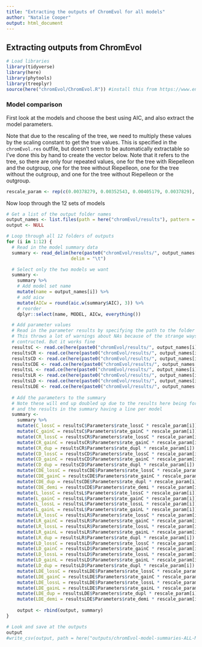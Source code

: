 ```yaml
---
title: "Extracting the outputs of ChromEvol for all models"
author: "Natalie Cooper"
output: html_document
---
```


## Extracting outputs from ChromEvol

```r
# Load libraries
library(tidyverse)
library(here)
library(phytools)
library(treeplyr)
source(here("chromEvol/ChromEvol.R")) #install this from https://www.en.sysbot.bio.lmu.de/people/employees/cusimano/use_r/
```

### Model comparison
First look at the models and choose the best using AIC, and also extract the model parameters. 

Note that due to the rescaling of the tree, we need to multiply these values by the scaling constant to get the true values. This is specified in the `chromEvol.res` outfile, but doesn't seem to be automatically extractable so I've done this by hand to create the vector below. Note that it refers to the tree, so there are only four repeated values, one for the tree with Riepelleon and the outgroup, one for the tree without Riepelleon, one for the tree without the outgroup, and one for the tree without Riepelleon or the outgroup.

```r
rescale_param <- rep(c(0.00378279, 0.00352543, 0.00405179, 0.0037829), 3)
```

Now loop through the 12 sets of models
```r
# Get a list of the output folder names
output_names <- list.files(path = here("chromEvol/results"), pattern = "_out")
output <- NULL

# Loop through all 12 folders of outputs
for (i in 1:12) {
  # Read in the model summary data
  summary <- read_delim(here(paste0("chromEvol/results/", output_names[i], "/models_summary.txt")), 
                        delim = "\t")

  # Select only the two models we want
  summary <-
    summary %>%
    # Add model set name
    mutate(name = output_names[i]) %>%
    # add aicw
    mutate(AICw = round(aic.w(summary$AIC), 3)) %>%
    # reorder
    dplyr::select(name, MODEL, AICw, everything()) 

  # Add parameter values
  # Read in the parameter results by specifying the path to the folder for each model
  # This throws a lot of warnings about NAs because of the strange ways these outputs are
  # contructed. But it works fine
  resultsC <- read.ce(here(paste0("chromEvol/results/", output_names[i], "/CONST_RATE_NO_DUPL")))
  resultsCR <- read.ce(here(paste0("chromEvol/results/", output_names[i], "/CONST_RATE")))
  resultsCD <- read.ce(here(paste0("chromEvol/results/", output_names[i], "/CONST_RATE_DEMI")))
  resultsCDE <- read.ce(here(paste0("chromEvol/results/", output_names[i], "/CONST_RATE_DEMI_EST")))
  resultsL <- read.ce(here(paste0("chromEvol/results/", output_names[i], "/LINEAR_RATE_NO_DUPL")))
  resultsLR <- read.ce(here(paste0("chromEvol/results/", output_names[i], "/LINEAR_RATE")))
  resultsLD <- read.ce(here(paste0("chromEvol/results/", output_names[i], "/LINEAR_RATE_DEMI")))
  resultsLDE <- read.ce(here(paste0("chromEvol/results/", output_names[i], "/LINEAR_RATE_DEMI_EST")))
  
  # Add the parameters to the summary
  # Note these will end up doubled up due to the results here being for each model
  # and the results in the summary having a line per model
  summary <-
    summary %>%
    mutate(C_lossC = resultsC$Parameters$rate_lossC * rescale_param[i]) %>%
    mutate(C_gainC = resultsC$Parameters$rate_gainC * rescale_param[i]) %>%
    mutate(CR_lossC = resultsCR$Parameters$rate_lossC * rescale_param[i]) %>%
    mutate(CR_gainC = resultsCR$Parameters$rate_gainC * rescale_param[i]) %>%
    mutate(CR_dup = resultsCR$Parameters$rate_dupl * rescale_param[i]) %>%
    mutate(CD_lossC = resultsCD$Parameters$rate_lossC * rescale_param[i]) %>%
    mutate(CD_gainC = resultsCD$Parameters$rate_gainC * rescale_param[i]) %>%
    mutate(CD_dup = resultsCD$Parameters$rate_dupl * rescale_param[i]) %>%
    mutate(CDE_lossC = resultsCDE$Parameters$rate_lossC * rescale_param[i]) %>%
    mutate(CDE_gainC = resultsCDE$Parameters$rate_gainC * rescale_param[i]) %>%
    mutate(CDE_dup = resultsCDE$Parameters$rate_dupl * rescale_param[i]) %>%
    mutate(CDE_demi = resultsCDE$Parameters$rate_demi * rescale_param[i]) %>%
    mutate(L_lossC = resultsL$Parameters$rate_lossC * rescale_param[i]) %>%
    mutate(L_gainC = resultsL$Parameters$rate_gainC * rescale_param[i]) %>%
    mutate(L_lossL = resultsL$Parameters$rate_lossL * rescale_param[i]) %>%
    mutate(L_gainL = resultsL$Parameters$rate_gainL * rescale_param[i]) %>%
    mutate(LR_lossC = resultsLR$Parameters$rate_lossC * rescale_param[i]) %>%
    mutate(LR_gainC = resultsLR$Parameters$rate_gainC * rescale_param[i]) %>%
    mutate(LR_lossL = resultsLR$Parameters$rate_lossL * rescale_param[i]) %>%
    mutate(LR_gainL = resultsLR$Parameters$rate_gainL * rescale_param[i]) %>%
    mutate(LR_dup = resultsLR$Parameters$rate_dupl * rescale_param[i]) %>%
    mutate(LD_lossC = resultsLD$Parameters$rate_lossC * rescale_param[i]) %>%
    mutate(LD_gainC = resultsLD$Parameters$rate_gainC * rescale_param[i]) %>%
    mutate(LD_lossL = resultsLD$Parameters$rate_lossL * rescale_param[i]) %>%
    mutate(LD_gainL = resultsLD$Parameters$rate_gainL * rescale_param[i]) %>%
    mutate(LD_dup = resultsLD$Parameters$rate_dupl * rescale_param[i]) %>%
    mutate(LDE_lossC = resultsLDE$Parameters$rate_lossC * rescale_param[i]) %>%
    mutate(LDE_gainC = resultsLDE$Parameters$rate_gainC * rescale_param[i]) %>%
    mutate(LDE_lossL = resultsLDE$Parameters$rate_lossL * rescale_param[i]) %>%
    mutate(LDE_gainL = resultsLDE$Parameters$rate_gainL * rescale_param[i]) %>%
    mutate(LDE_dup = resultsLDE$Parameters$rate_dupl * rescale_param[i]) %>%
    mutate(LDE_demi = resultsLDE$Parameters$rate_demi * rescale_param[i])
    
    output <- rbind(output, summary)
}

# Look and save at the outputs
output
#write_csv(output, path = here("outputs/chromEvol-model-summaries-ALL-MODELS.csv"))
```